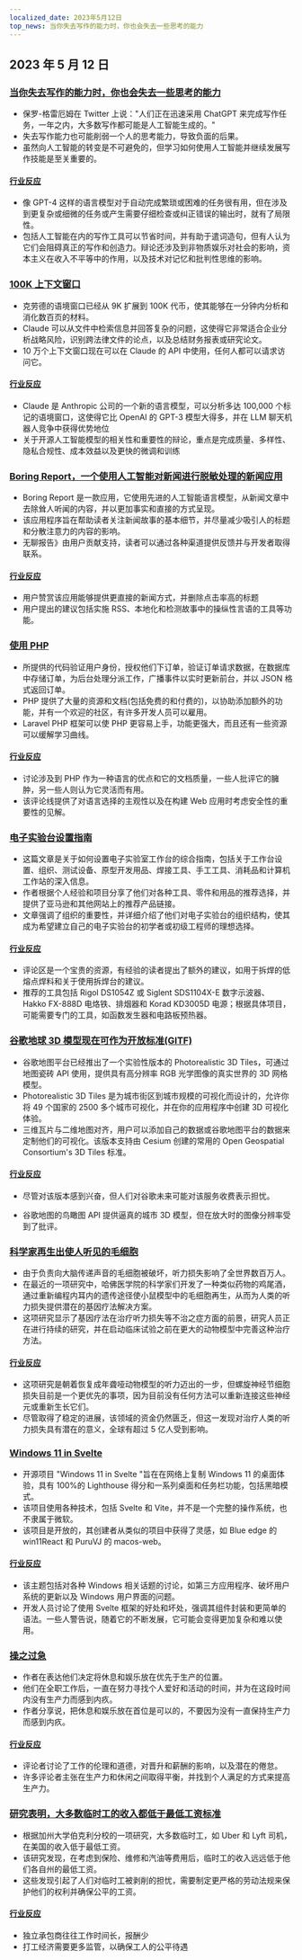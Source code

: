 ```yaml
---
localized_date: 2023年5月12日
top_news: 当你失去写作的能力时，你也会失去一些思考的能力
---
```




## 2023 年 5 月 12 日

### [当你失去写作的能力时，你也会失去一些思考的能力](https://twitter.com/paulg/status/1655925905527537666)

- 保罗-格雷厄姆在 Twitter 上说："人们正在迅速采用 ChatGPT 来完成写作任务，一年之内，大多数写作都可能是人工智能生成的。"
- 失去写作能力也可能削弱一个人的思考能力，导致负面的后果。
- 虽然向人工智能的转变是不可避免的，但学习如何使用人工智能并继续发展写作技能是至关重要的。

#### [行业反应](http://news.ycombinator.com/item?id=35896190)

- 像 GPT-4 这样的语言模型对于自动完成繁琐或困难的任务很有用，但在涉及到更复杂或细微的任务或产生需要仔细检查或纠正错误的输出时，就有了局限性。
- 包括人工智能在内的写作工具可以节省时间，并有助于遣词造句，但有人认为它们会阻碍真正的写作和创造力。辩论还涉及到非物质娱乐对社会的影响，资本主义在收入不平等中的作用，以及技术对记忆和批判性思维的影响。

### [100K 上下文窗口](https://www.anthropic.com/index/100k-context-windows)

- 克劳德的语境窗口已经从 9K 扩展到 100K 代币，使其能够在一分钟内分析和消化数百页的材料。
- Claude 可以从文件中检索信息并回答复杂的问题，这使得它非常适合企业分析战略风险，识别跨法律文件的论点，以及总结财务报表或研究论文。
- 10 万个上下文窗口现在可以在 Claude 的 API 中使用，任何人都可以请求访问它。

#### [行业反应](http://news.ycombinator.com/item?id=35904773)

- Claude 是 Anthropic 公司的一个新的语言模型，可以分析多达 100,000 个标记的语境窗口，这使得它比 OpenAI 的 GPT-3 模型大得多，并在 LLM 聊天机器人竞争中获得优势地位
- 关于开源人工智能模型的相关性和重要性的辩论，重点是完成质量、多样性、隐私合规性、成本效益以及更快的微调和训练

### [Boring Report，一个使用人工智能对新闻进行脱敏处理的新闻应用](https://www.boringreport.org/)

- Boring Report 是一款应用，它使用先进的人工智能语言模型，从新闻文章中去除耸人听闻的内容，并以更加事实和直接的方式呈现。
- 该应用程序旨在帮助读者关注新闻故事的基本细节，并尽量减少吸引人的标题和分散注意力的内容的影响。
- 无聊报告》由用户贡献支持，读者可以通过各种渠道提供反馈并与开发者取得联系。

#### [行业反应](http://news.ycombinator.com/item?id=35905437)

- 用户赞赏该应用能够提供更直接的新闻方式，并删除点击率高的标题
- 用户提出的建议包括实施 RSS、本地化和检测故事中的操纵性言语的工具等功能。

### [使用 PHP](https://gowithphp.com/)

- 所提供的代码验证用户身份，授权他们下订单，验证订单请求数据，在数据库中存储订单，为后台处理分派工作，广播事件以实时更新前台，并以 JSON 格式返回订单。
- PHP 提供了大量的资源和文档(包括免费的和付费的)，以协助添加额外的功能，并有一个欢迎的社区，有许多开发人员可以雇用。
- Laravel PHP 框架可以使 PHP 更容易上手，功能更强大，而且还有一些资源可以缓解学习曲线。

#### [行业反应](http://news.ycombinator.com/item?id=35896954)

- 讨论涉及到 PHP 作为一种语言的优点和它的文档质量，一些人批评它的臃肿，另一些人则认为它灵活而有用。
- 该评论线提供了对语言选择的主观性以及在构建 Web 应用时考虑安全性的重要性的见解。

### [电子实验台设置指南](https://badar.tech/2023/04/30/electronics-lab-bench-setup-guide/)

- 这篇文章是关于如何设置电子实验室工作台的综合指南，包括关于工作台设置、组织、测试设备、原型开发用品、焊接工具、手工工具、消耗品和计算机工作站的深入信息。
- 作者根据个人经验和项目分享了他们对各种工具、零件和用品的推荐选择，并提供了亚马逊和其他网站上的推荐产品链接。
- 文章强调了组织的重要性，并详细介绍了他们对电子实验台的组织结构，使其成为希望建立自己的电子实验台的初学者或初级工程师的理想选择。

#### [行业反应](http://news.ycombinator.com/item?id=35903294)

- 评论区是一个宝贵的资源，有经验的读者提出了额外的建议，如用于拆焊的低熔点焊料和关于使用拆焊台的建议。
- 推荐的工具包括 Rigol DS1054Z 或 Siglent SDS1104X-E 数字示波器、Hakko FX-888D 电烙铁、排烟器和 Korad KD3005D 电源；根据具体项目，可能需要专门的工具，如函数发生器和电路板预热器。

### [谷歌地球 3D 模型现在可作为开放标准(GlTF)](https://cloud.google.com/blog/products/maps-platform/create-immersive-3d-map-experiences-photorealistic-3d-tiles)

- 谷歌地图平台已经推出了一个实验性版本的 Photorealistic 3D Tiles，可通过地图瓷砖 API 使用，提供具有高分辨率 RGB 光学图像的真实世界的 3D 网格模型。
- Photorealistic 3D Tiles 是为城市街区到城市规模的可视化而设计的，允许你将 49 个国家的 2500 多个城市可视化，并在你的应用程序中创建 3D 可视化体验。
- 三维瓦片与二维地图对齐，用户可以添加自己的数据或谷歌地图平台的数据来定制他们的可视化。该版本支持由 Cesium 创建的常用的 Open Geospatial Consortium's 3D Tiles 标准。

#### [行业反应](http://news.ycombinator.com/item?id=35896176)

- 尽管对该版本感到兴奋，但人们对谷歌未来可能对该服务收费表示担忧。

- 谷歌地图的鸟瞰图 API 提供逼真的城市 3D 模型，但在放大时的图像分辨率受到了批评。

### [科学家再生出使人听见的毛细胞](https://hms.harvard.edu/news/scientists-regenerate-hair-cells-enable-hearing)

- 由于负责向大脑传递声音的毛细胞被破坏，听力损失影响了全世界数百万人。
- 在最近的一项研究中，哈佛医学院的科学家们开发了一种类似药物的鸡尾酒，通过重新编程内耳内的遗传途径使小鼠模型中的毛细胞再生，从而为人类的听力损失提供潜在的基因疗法解决方案。
- 这项研究显示了基因疗法在治疗听力损失等不治之症方面的前景，研究人员正在进行持续的研究，并在启动临床试验之前在更大的动物模型中完善这种治疗方法。

#### [行业反应](http://news.ycombinator.com/item?id=35895417)

- 这项研究是朝着恢复成年聋哑动物模型的听力迈出的一步，但螺旋神经节细胞损失目前是一个更优先的事项，因为目前没有任何方法可以重新连接这些神经元或重新生长它们。
- 尽管取得了稳定的进展，该领域的资金仍然匮乏，但这一发现对治疗人类的听力损失具有潜在的意义，全球有超过 5 亿人受到影响。

### [Windows 11 in Svelte](https://github.com/yashash-pugalia/win11-svelte)

- 开源项目 "Windows 11 in Svelte "旨在在网络上复制 Windows 11 的桌面体验，具有 100%的 Lighthouse 得分和一系列桌面和任务栏功能，包括黑暗模式。
- 该项目使用各种技术，包括 Svelte 和 Vite，并不是一个完整的操作系统，也不隶属于微软。
- 该项目是开放的，其创建者从类似的项目中获得了灵感，如 Blue edge 的 win11React 和 PuruVJ 的 macos-web。

#### [行业反应](http://news.ycombinator.com/item?id=35896505)

- 该主题包括对各种 Windows 相关话题的讨论，如第三方应用程序、破坏用户系统的更新以及 Windows 用户界面的问题。
- 开发人员讨论了使用 Svelte 框架的好处和坏处，强调其组件封装和更简单的语法。一些人警告说，随着它的不断发展，它可能会变得更加复杂和难以使用。

### [操之过急](https://dostoynikov.bearblog.dev/fuck-being-productive/)

- 作者在表达他们决定将休息和娱乐放在优先于生产的位置。
- 他们在全职工作后，一直在努力寻找个人爱好和活动的时间，并为在这段时间内没有生产力而感到内疚。
- 作者分享说，把休息和娱乐放在首位是可以的，不要因为没有一直保持生产力而感到内疚。

#### [行业反应](http://news.ycombinator.com/item?id=35899518)

- 评论者讨论了工作的伦理和道德，对晋升和薪酬的影响，以及潜在的倦怠。
- 许多评论者主张在生产力和休闲之间取得平衡，并找到个人满足的方式来提高生产力。

### [研究表明，大多数临时工的收入都低于最低工资标准](https://www.bristol.ac.uk/news/2023/may/gig-economy-worker-research.html)

- 根据加州大学伯克利分校的一项研究，大多数临时工，如 Uber 和 Lyft 司机，在美国的收入低于最低工资。
- 该研究发现，在考虑到保险、维修和汽油等费用后，临时工的收入远远低于他们各自州的最低工资。
- 这些发现引起了人们对临时工被剥削的担忧，需要制定更严格的劳动法规来保护他们的权利并确保公平的工资。

#### [行业反应](http://news.ycombinator.com/item?id=35901889)

- 独立承包商往往工作时间长，报酬少
- 打工经济需要更多监管，以确保工人的公平待遇


